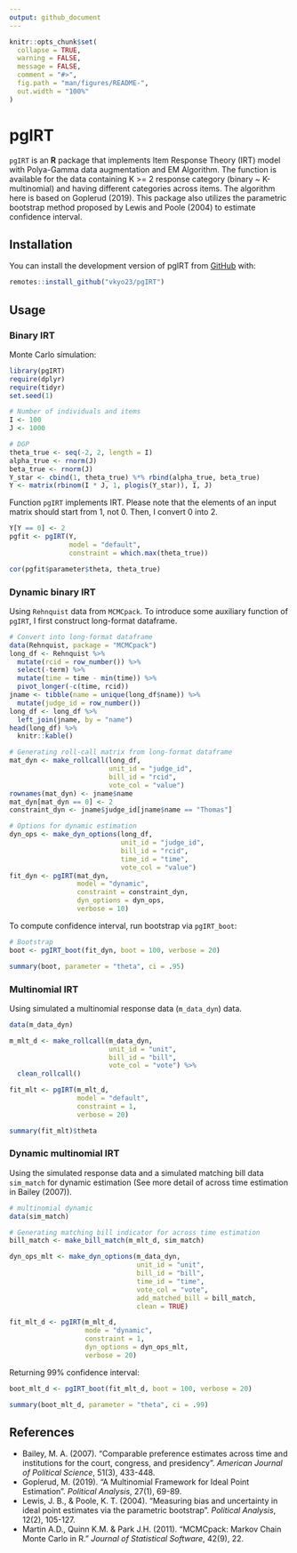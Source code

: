 ```yaml
---
output: github_document
---
```


<!-- README.md is generated from README.Rmd. Please edit that file -->

```r
knitr::opts_chunk$set(
  collapse = TRUE,
  warning = FALSE,
  message = FALSE,
  comment = "#>",
  fig.path = "man/figures/README-",
  out.width = "100%"
)
```

# pgIRT

<!-- badges: start -->
<!-- badges: end -->

`pgIRT` is an **R** package that implements Item Response Theory (IRT) model with Polya-Gamma data augmentation and EM Algorithm. The function is available for the data containing K >= 2 response category (binary ~ K-multinomial) and having different categories across items. The algorithm here is based on Goplerud (2019). This package also utilizes the parametric bootstrap method proposed by Lewis and Poole (2004) to estimate confidence interval.

## Installation

You can install the development version of pgIRT from [GitHub](https://github.com) with:

``` r
remotes::install_github("vkyo23/pgIRT")
```
## Usage

### Binary IRT

Monte Carlo simulation:

```r
library(pgIRT)
require(dplyr)
require(tidyr)
set.seed(1)

# Number of individuals and items
I <- 100 
J <- 1000

# DGP
theta_true <- seq(-2, 2, length = I)
alpha_true <- rnorm(J)
beta_true <- rnorm(J)
Y_star <- cbind(1, theta_true) %*% rbind(alpha_true, beta_true)
Y <- matrix(rbinom(I * J, 1, plogis(Y_star)), I, J)
```

Function `pgIRT` implements IRT. Please note that the elements of an input matrix should start from 1, not 0. Then, I convert 0 into 2.

```r
Y[Y == 0] <- 2 
pgfit <- pgIRT(Y,
               model = "default",
               constraint = which.max(theta_true))

cor(pgfit$parameter$theta, theta_true)
```

### Dynamic binary IRT

Using `Rehnquist` data from `MCMCpack`. To introduce some auxiliary function of `pgIRT`, I first construct long-format dataframe.

```r
# Convert into long-format dataframe
data(Rehnquist, package = "MCMCpack")
long_df <- Rehnquist %>% 
  mutate(rcid = row_number()) %>% 
  select(-term) %>% 
  mutate(time = time - min(time)) %>% 
  pivot_longer(-c(time, rcid))
jname <- tibble(name = unique(long_df$name)) %>% 
  mutate(judge_id = row_number())
long_df <- long_df %>% 
  left_join(jname, by = "name")
head(long_df) %>% 
  knitr::kable()
```


```r
# Generating roll-call matrix from long-format dataframe
mat_dyn <- make_rollcall(long_df, 
                         unit_id = "judge_id", 
                         bill_id = "rcid",
                         vote_col = "value")
rownames(mat_dyn) <- jname$name
mat_dyn[mat_dyn == 0] <- 2
constraint_dyn <- jname$judge_id[jname$name == "Thomas"]

# Options for dynamic estimation
dyn_ops <- make_dyn_options(long_df,
                            unit_id = "judge_id",
                            bill_id = "rcid",
                            time_id = "time",
                            vote_col = "value")
fit_dyn <- pgIRT(mat_dyn,
                 model = "dynamic",
                 constraint = constraint_dyn,
                 dyn_options = dyn_ops,
                 verbose = 10)
```

To compute confidence interval, run bootstrap via `pgIRT_boot`:

```r
# Bootstrap
boot <- pgIRT_boot(fit_dyn, boot = 100, verbose = 20)

summary(boot, parameter = "theta", ci = .95)
```


### Multinomial IRT

Using simulated a multinomial response data (`m_data_dyn`) data.

```r
data(m_data_dyn)

m_mlt_d <- make_rollcall(m_data_dyn,
                         unit_id = "unit",
                         bill_id = "bill",
                         vote_col = "vote") %>% 
  clean_rollcall()

fit_mlt <- pgIRT(m_mlt_d,
                 model = "default",
                 constraint = 1,
                 verbose = 20)

summary(fit_mlt)$theta
```


### Dynamic multinomial IRT

Using the simulated response data and a simulated matching bill data `sim_match` for dynamic estimation (See more detail of across time estimation in Bailey (2007)).

```r
# multinomial dynamic
data(sim_match)

# Generating matching bill indicator for across time estimation
bill_match <- make_bill_match(m_mlt_d, sim_match)

dyn_ops_mlt <- make_dyn_options(m_data_dyn,
                                unit_id = "unit",
                                bill_id = "bill",
                                time_id = "time",
                                vote_col = "vote",
                                add_matched_bill = bill_match,
                                clean = TRUE)

fit_mlt_d <- pgIRT(m_mlt_d,
                   mode = "dynamic",
                   constraint = 1,
                   dyn_options = dyn_ops_mlt,
                   verbose = 20)
```

Returning 99% confidence interval:

```r
boot_mlt_d <- pgIRT_boot(fit_mlt_d, boot = 100, verbose = 20)

summary(boot_mlt_d, parameter = "theta", ci = .99)
```


## References

+ Bailey, M. A. (2007). "Comparable preference estimates across time and institutions for the court, congress, and presidency". *American Journal of Political Science*, 51(3), 433-448.
+ Goplerud, M. (2019). "A Multinomial Framework for Ideal Point Estimation". *Political Analysis*, 27(1), 69-89.
+ Lewis, J. B., & Poole, K. T. (2004). "Measuring bias and uncertainty in ideal point estimates via the parametric bootstrap". *Political Analysis*, 12(2), 105-127.
+ Martin A.D., Quinn K.M. & Park J.H. (2011). "MCMCpack: Markov Chain Monte Carlo in R." *Journal of Statistical Software*, 42(9), 22.
